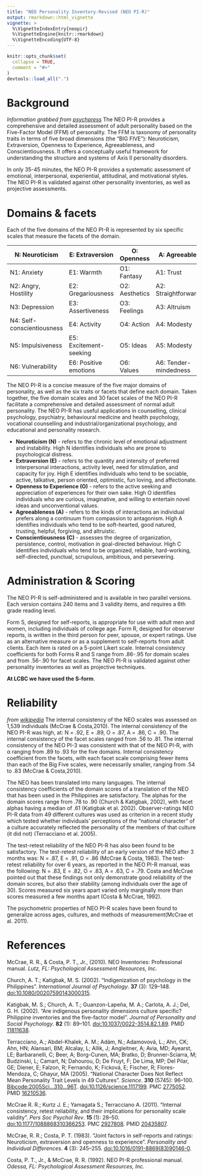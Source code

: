 ```yaml
---
title: "NEO Personality Inventory-Revised (NEO PI-R)"
output: rmarkdown::html_vignette
vignette: >
  %\VignetteIndexEntry{neopir}
  %\VignetteEngine{knitr::rmarkdown}
  %\VignetteEncoding{UTF-8}
---
```


```r
knitr::opts_chunk$set(
  collapse = TRUE,
  comment = "#>"
)
devtools::load_all(".")
```

# Background
_Information grabbed from [psychpress](https://www.psychpress.com.au/talent-management-solutions/identify-talent/psychometric-testing/NEO-PI-R/index.php)_
The NEO PI-R provides a comprehensive and detailed assessment of adult personality based on the Five-Factor Model (FFM) of personality. 
The FFM is taxonomy of personality traits in terms of five broad dimensions (the "BIG FIVE"): Neuroticism, Extraversion, Openness to Experience, Agreeableness, and Conscientiousness. 
It offers a conceptually useful framework for understanding the structure and systems of Axis II personality disorders.

In only 35-45 minutes, the NEO PI-R provides a systematic assessment of emotional, interpersonal, experiential, attitudinal, and motivational styles. 
The NEO PI-R is validated against other personality inventories, as well as projective assessments.

# Domains & facets
Each of the five domains of the NEO PI-R is represented by six specific scales that measure the facets of the domain.

|N: Neuroticism            |E: Extraversion        |O: Openness    |A: Agreeableness        |C: Conscientiousness     |
|----                      |---                    |---            |---                     |---                      |
|N1: Anxiety               |E1: Warmth             |O1: Fantasy    |A1: Trust               |C1: Competence           |
|N2: Angry, Hostility      |E2: Gregariousness     |O2: Aesthetics |A2: Straightforwardness |C2: Order                |
|N3: Depression            |E3: Assertiveness      |O3: Feelings   |A3: Altruism            |C3: Dutifulness          |
|N4: Self-conscientiousness|E4: Activity           |O4: Action     |A4: Modesty             |C4: Achievement striving |
|N5: Impulsiveness         |E5: Excitement-seeking |O5: Ideas      |A5: Modesty             |C5: Self-discipline      |
|N6: Vulnerability         |E6: Positive emotions  |O6: Values     |A6: Tender-mindedness   |C6: Deliberation         |


The NEO PI-R is a concise measure of the five major domains of personality, as well as the six traits or facets that define each domain. Taken together, the five domain scales and 30 facet scales of the NEO PI-R facilitate a comprehensive and detailed assessment of normal adult personality. The NEO PI-R has useful applications in counselling, clinical psychology, psychiatry, behavioural medicine and health psychology, vocational counselling and industrial/organizational psychology, and educational and personality research.

- **Neuroticism (N)** - refers to the chronic level of emotional adjustment and instability. High N identifies individuals who are prone to psychological distress.    
- **Extraversion (E)** - refers to the quantity and intensity of preferred interpersonal interactions, activity level, need for stimulation, and capacity for joy. High E identifies individuals who tend to be sociable, active, talkative, person oriented, optimistic, fun loving, and affectionate.  
- **Openness to Experience (O)** - refers to the active seeking and appreciation of experiences for their own sake. High O identifies individuals who are curious, imaginative, and willing to entertain novel ideas and unconventional values.  
- **Agreeableness (A)** - refers to the kinds of interactions an individual prefers along a continuum from compassion to antagonism. High A identifies individuals who tend to be soft-hearted, good natured, trusting, helpful, forgiving, and altruistic.  
- **Conscientiousness (C)** - assesses the degree of organization, persistence, control, motivation in goal-directed behaviour. High C identifies individuals who tend to be organized, reliable, hard-working, self-directed, punctual, scrupulous, ambitious, and persevering.  


# Administration & Scoring
The NEO PI-R is self-administered and is available in two parallel versions. 
Each version contains 240 items and 3 validity items, and requires a 6th grade reading level.

Form S, designed for self-reports, is appropriate for use with adult men and women, including individuals of college age.
Form R, designed for observer reports, is written in the third person for peer, spouse, or expert ratings. Use as an alternative measure or as a supplement to self-reports from adult clients.
Each item is rated on a 5-point Likert scale.
Internal consistency coefficients for both Forms R and S range from .86-.95 for domain scales and from .56-.90 for facet scales.
The NEO PI-R is validated against other personality inventories as well as projective techniques.

**At LCBC we have used the S-form**.

# Reliability
_from [wikipedia](https://en.wikipedia.org/wiki/Revised_NEO_Personality_Inventory)_
The internal consistency of the NEO scales was assessed on 1,539 individuals (McCrae & Costa,2010). 
The internal consistency of the NEO PI-R was high, at: N = .92, E = .89, O = .87, A = .86, C = .90. The internal consistency of the facet scales ranged from .56 to .81. 
The internal consistency of the NEO PI-3 was consistent with that of the NEO PI-R, with α ranging from .89 to .93 for the five domains. 
Internal consistency coefficient from the facets, with each facet scale comprising fewer items than each of the Big Five scales, were necessarily smaller, ranging from .54 to .83 (McCrae & Costa,2010).

The NEO has been translated into many languages. The internal consistency coefficients of the domain scores of a translation of the NEO that has been used in the Philippines are satisfactory. The alphas for the domain scores range from .78 to .90 (Church & Katigbak, 2002), with facet alphas having a median of .61 (Katigbak et al. 2002). 
Observer-ratings NEO PI-R data from 49 different cultures was used as criterion in a recent study which tested whether individuals' perceptions of the "national character" of a culture accurately reflected the personality of the members of that culture (it did not) (Terracciano et al. 2005).

The test-retest reliability of the NEO PI-R has also been found to be satisfactory. 
The test-retest reliability of an early version of the NEO after 3 months was: N = .87, E = .91, O = .86 (McCrae & Costa, 1983). 
The test-retest reliability for over 6 years, as reported in the NEO PI-R manual, was the following: N = .83, E = .82, O = .83, A = .63, C = .79. Costa and McCrae pointed out that these findings not only demonstrate good reliability of the domain scores, but also their stability (among individuals over the age of 30). 
Scores measured six years apart varied only marginally more than scores measured a few months apart (Costa & McCrae, 1992).

The psychometric properties of NEO PI-R scales have been found to generalize across ages, cultures, and methods of measurement(McCrae et al. 2011).


# References
McCrae, R. R., & Costa, P. T., Jr., (2010). NEO Inventories: Professional manual. _Lutz, FL: Psychological Assessment Resources, Inc._

Church, A. T.; Katigbak, M. S. (2002). "Indigenization of psychology in the Philippines". _International Journal of Psychology_. **37** (3): 129–148. [doi:10.1080/00207590143000315](https://doi.org/10.1080%2F00207590143000315).

Katigbak, M. S.; Church, A. T.; Guanzon-Lapeña, M. A.; Carlota, A. J.; Del, G. H. (2002). "Are indigenous personality dimensions culture specific? Philippine inventories and the five-factor model". _Journal of Personality and Social Psychology_. **82** (1): 89–101. [doi:10.1037/0022-3514.82.1.89](https://doi.org/10.1037%2F0022-3514.82.1.89). PMID [11811638](https://pubmed.ncbi.nlm.nih.gov/11811638).

Terracciano, A.; Abdel-Khalek, A. M.; Adám, N.; Adamovová, L.; Ahn, CK; Ahn, HN; Alansari, BM; Alcalay, L; Allik, J; Angleitner, A; Avia, MD; Ayearst, LE; Barbaranelli, C; Beer, A; Borg-Cunen, MA; Bratko, D; Brunner-Sciarra, M; Budzinski, L; Camart, N; Dahourou, D; De Fruyt, F; De Lima, MP; Del Pilar, GE; Diener, E; Falzon, R; Fernando, K; Ficková, E; Fischer, R; Flores-Mendoza, C; Ghayur, MA (2005). "National Character Does Not Reflect Mean Personality Trait Levels in 49 Cultures". _Science_. **310** (5745): 96–100. [Bibcode:2005Sci...310...96T](https://ui.adsabs.harvard.edu/abs/2005Sci...310...96T). [doi:10.1126/science.1117199](https://doi.org/10.1126%2Fscience.1117199). PMC [2775052](https://www.ncbi.nlm.nih.gov/pmc/articles/PMC2775052). PMID [16210536](https://pubmed.ncbi.nlm.nih.gov/16210536).

McCrae R. R.; Kurtz J. E.; Yamagata S.; Terracciano A. (2011). "Internal consistency, retest reliability, and their implications for personality scale validity". _Pers Soc Psychol Rev_. **15** (1): 28–50. [doi:10.1177/1088868310366253](https://doi.org/10.1177%2F1088868310366253). PMC [2927808](https://www.ncbi.nlm.nih.gov/pmc/articles/PMC2927808). PMID [20435807](https://pubmed.ncbi.nlm.nih.gov/20435807).

McCrae, R. R.; Costa, P. T. (1983). "Joint factors in self-reports and ratings: Neuroticism, extraversion and openness to experience". _Personality and Individual Differences_. **4** (3): 245–255. [doi:10.1016/0191-8869(83)90146-0](https://doi.org/10.1016%2F0191-8869%2883%2990146-0).

Costa, P. T., Jr., & McCrae, R. R. (1992). NEO PI-R professional manual. _Odessa, FL: Psychological Assessment Resources, Inc._
